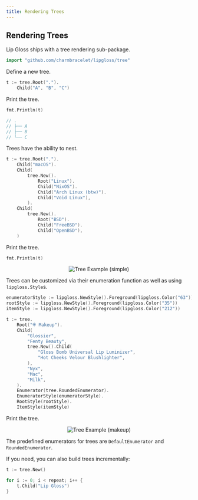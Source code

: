 ```yaml
---
title: Rendering Trees
---
```




## Rendering Trees

Lip Gloss ships with a tree rendering sub-package.

```go
import "github.com/charmbracelet/lipgloss/tree"
```

Define a new tree.

```go
t := tree.Root(".").
    Child("A", "B", "C")
```

Print the tree.

```go
fmt.Println(t)

// .
// ├── A
// ├── B
// └── C
```

Trees have the ability to nest.

```go
t := tree.Root(".").
    Child("macOS").
    Child(
        tree.New().
            Root("Linux").
            Child("NixOS").
            Child("Arch Linux (btw)").
            Child("Void Linux"),
        ).
    Child(
        tree.New().
            Root("BSD").
            Child("FreeBSD").
            Child("OpenBSD"),
    )
```

Print the tree.

```go
fmt.Println(t)
```

<p align="center">
<Image width={663} height={663} alt="Tree Example (simple)" src="https://github.com/user-attachments/assets/5ef14eb8-a5d4-4f94-8834-e15d1e714f89"/>
</p>

Trees can be customized via their enumeration function as well as using
`lipgloss.Style`s.

```go
enumeratorStyle := lipgloss.NewStyle().Foreground(lipgloss.Color("63")).MarginRight(1)
rootStyle := lipgloss.NewStyle().Foreground(lipgloss.Color("35"))
itemStyle := lipgloss.NewStyle().Foreground(lipgloss.Color("212"))

t := tree.
    Root("⁜ Makeup").
    Child(
        "Glossier",
        "Fenty Beauty",
        tree.New().Child(
            "Gloss Bomb Universal Lip Luminizer",
            "Hot Cheeks Velour Blushlighter",
        ),
        "Nyx",
        "Mac",
        "Milk",
    ).
    Enumerator(tree.RoundedEnumerator).
    EnumeratorStyle(enumeratorStyle).
    RootStyle(rootStyle).
    ItemStyle(itemStyle)
```

Print the tree.

<p align="center">
<Image width={663} height={663} alt="Tree Example (makeup)" src="https://github.com/user-attachments/assets/06d12d87-744a-4c89-bd98-45de9094a97e"/>
</p>

The predefined enumerators for trees are `DefaultEnumerator` and `RoundedEnumerator`.

If you need, you can also build trees incrementally:

```go
t := tree.New()

for i := 0; i < repeat; i++ {
    t.Child("Lip Gloss")
}
```
